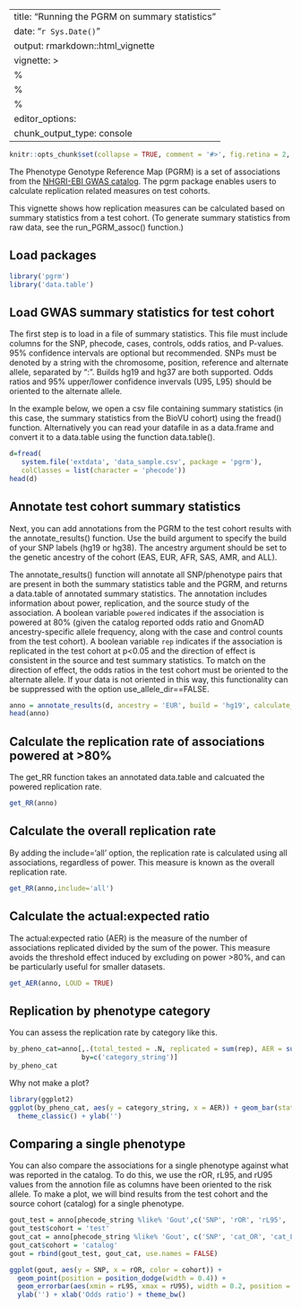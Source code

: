 
---
title: "Running the PGRM on summary statistics"
date: "`r Sys.Date()`"
output: rmarkdown::html_vignette
vignette: >
  %\VignetteIndexEntry{Running the PGRM on summary statistics}
  %\VignetteEncoding{UTF-8}
  %\VignetteEngine{knitr::rmarkdown}
editor_options: 
  chunk_output_type: console
---

```r
knitr::opts_chunk$set(collapse = TRUE, comment = '#>', fig.retina = 2, message = FALSE)
```

The Phenotype Genotype Reference Map (PGRM) is a set of associations from the [NHGRI-EBI GWAS catalog](https://www.ebi.ac.uk/gwas/). The pgrm package enables users to calculate replication related measures on test cohorts.

This vignette shows how replication measures can be calculated based on summary statistics from a test cohort. (To generate summary statistics from raw data, see the run_PGRM_assoc() function.)

## Load packages

```r
library('pgrm')
library('data.table')
```

## Load GWAS summary statistics for test cohort

The first step is to load in a file of summary statistics. This file must include columns for the SNP, phecode, cases, controls, odds ratios, and P-values. 95% confidence intervals are optional but recommended. SNPs must be denoted by a string with the chromosome, position, reference and alternate allele, separated by ":". Builds hg19 and hg37 are both supported. Odds ratios and 95% upper/lower confidence invervals (U95, L95) should be oriented to the alternate allele.

In the example below, we open a csv file containing summary statistics (in this case, the summary statistics from the BioVU cohort) using the fread() function. Alternatively you can read your datafile in as a data.frame and convert it to a data.table using the function data.table().

```r
d=fread(
   system.file('extdata', 'data_sample.csv', package = 'pgrm'),
   colClasses = list(character = 'phecode'))
head(d)
```

## Annotate test cohort summary statistics

Next, you can add annotations from the PGRM to the test cohort results with the annotate_results() function. Use the build argument to specify the build of your SNP labels (hg19 or hg38). The ancestry argument should be set to the genetic ancestry of the cohort (EAS, EUR, AFR, SAS, AMR, and ALL).

The annotate_results() function will annotate all SNP/phenotype pairs that are present in both the summary statistics table and the PGRM, and returns a data.table of annotated summary statistics. The annotation includes information about power, replication, and the source study of the association. A boolean variable `powered` indicates if the association is powered at 80% (given the catalog reported odds ratio and GnomAD ancestry-specific allele frequency, along with the case and control counts from the test cohort). A boolean variable `rep` indicates if the association is replicated in the test cohort at p<0.05 and the direction of effect is consistent in the source and test summary statistics. To match on the direction of effect, the odds ratios in the test cohort must be oriented to the alternate allele. If your data is not oriented in this way, this functionality can be suppressed with the option use_allele_dir==FALSE.

```r
anno = annotate_results(d, ancestry = 'EUR', build = 'hg19', calculate_power = TRUE, LOUD = FALSE)
head(anno)
```

## Calculate the replication rate of associations powered at >80%

The get_RR function takes an annotated data.table and calcuated the powered replication rate.
```r
get_RR(anno)
```
## Calculate the overall replication rate
By adding the include='all' option, the replication rate is calculated using all associations, regardless of power. This measure is known as the overall replication rate.

```r
get_RR(anno,include='all')
```

## Calculate the actual:expected ratio

The actual:expected ratio (AER) is the measure of the number of associations replicated divided by the sum of the power. This measure avoids the threshold effect induced by excluding on power >80%, and can be particularly useful for smaller datasets.

```r
get_AER(anno, LOUD = TRUE)
```

## Replication by phenotype category

You can assess the replication rate by category like this.

```r
by_pheno_cat=anno[,.(total_tested = .N, replicated = sum(rep), AER = sum(rep) / sum(Power)),
                  by=c('category_string')]
by_pheno_cat
```

Why not make a plot?

```r
library(ggplot2)
ggplot(by_pheno_cat, aes(y = category_string, x = AER)) + geom_bar(stat = 'identity') + 
  theme_classic() + ylab('')
```

## Comparing a single phenotype

You can also compare the associations for a single phenotype against what was reported in the catalog. To do this, we use the rOR, rL95, and rU95 values from the annotion file as columns have been oriented to the risk allele. To make a plot, we will bind results from the test cohort and the source cohort (catalog) for a single phenotype.

```r
gout_test = anno[phecode_string %like% 'Gout',c('SNP', 'rOR', 'rL95', 'rU95')]
gout_test$cohort = 'test'
gout_cat = anno[phecode_string %like% 'Gout', c('SNP', 'cat_OR', 'cat_L95', 'cat_U95')]
gout_cat$cohort = 'catalog'
gout = rbind(gout_test, gout_cat, use.names = FALSE)

ggplot(gout, aes(y = SNP, x = rOR, color = cohort)) + 
  geom_point(position = position_dodge(width = 0.4)) + 
  geom_errorbar(aes(xmin = rL95, xmax = rU95), width = 0.2, position = position_dodge(width = 0.4)) + 
  ylab('') + xlab('Odds ratio') + theme_bw()
```
